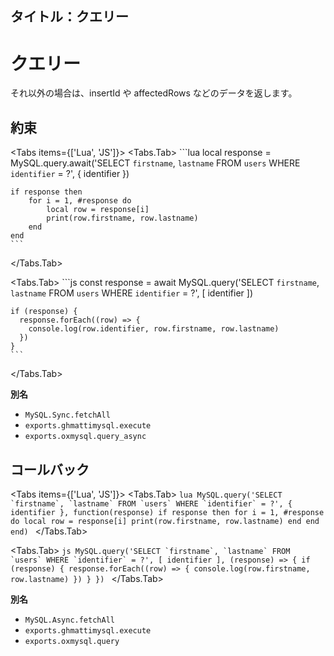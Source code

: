 ## タイトル：クエリー


# クエリー

それ以外の場合は、insertId や affectedRows などのデータを返します。

## 約束

<Tabs items={['Lua', 'JS']}>
  <Tabs.Tab>
    ```lua
    local response = MySQL.query.await('SELECT `firstname`, `lastname` FROM `users` WHERE `identifier` = ?', {
        identifier
    })

    if response then
        for i = 1, #response do
            local row = response[i]
            print(row.firstname, row.lastname)
        end
    end
    ```

  </Tabs.Tab>

  <Tabs.Tab>
    ```js
    const response = await MySQL.query('SELECT `firstname`, `lastname` FROM `users` WHERE `identifier` = ?', [
      identifier
    ])

    if (response) {
      response.forEach((row) => {
        console.log(row.identifier, row.firstname, row.lastname)
      })
    }
    ```

  </Tabs.Tab>
</Tabs>

**別名**

- `MySQL.Sync.fetchAll`
- `exports.ghmattimysql.execute`
- `exports.oxmysql.query_async`

## コールバック

<Tabs items={['Lua', 'JS']}>
  <Tabs.Tab>
    ```lua
    MySQL.query('SELECT `firstname`, `lastname` FROM `users` WHERE `identifier` = ?', {
        identifier
    }, function(response)
        if response then
            for i = 1, #response do
                local row = response[i]
                print(row.firstname, row.lastname)
            end
        end
    end)
    ```
  </Tabs.Tab>

  <Tabs.Tab>
    ```js
    MySQL.query('SELECT `firstname`, `lastname` FROM `users` WHERE `identifier` = ?', [
      identifier
    ], (response) => {
      if (response) {
        response.forEach((row) => {
          console.log(row.firstname, row.lastname)
        })
      }
    })
    ```
  </Tabs.Tab>
</Tabs>

**別名**

- `MySQL.Async.fetchAll`
- `exports.ghmattimysql.execute`
- `exports.oxmysql.query`
